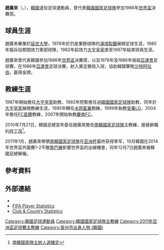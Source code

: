 {{Football player infobox
| playername          = 趙廣來
| fullname            = 趙廣來<br>Cho Kwang-Rae
| nickname            = 
| dateofbirth         = {{birth date and age|1954|3|19}}
| cityofbirth         = [[慶尚南道|慶尚南道]][[晉州市_(韓國)|晉州市]]
| countryofbirth      = {{flagicon|South Korea}}
| height              = 1.71米
| image               = Cho Kwang-Rae.jpg
| currentclub         = [[韓國家足球隊|韓國]]
| position            = 教練 
| youthyears          = 1973－77年
| youthclubs          = [[延世大學|延世大學]]
| years               = 1978－1979年<br>1980－1981年<br>1982－1987年
| clubs               = [[浦項制鐵|浦項制鐵]]<br>Korean Loyalty<br>[[大宇皇家|大宇皇家]]
| caps(goals)         = ?場 (?球)<br>?場 (?球)<br>44場 (3球)
| nationalyears       = 1975－1986年
| nationalteam        = [[韓國國家足球隊|韓國國家足球隊]]
| nationalcaps(goals) = 80場 (12球)
| manageryears        = 1987－1992年<br>1992年<br>1992－1994年<br>1995－1997年<br>1999－2004年<br>2007－2010年<br>2010－2011年
| managerclubs        = [[大宇皇家|大宇皇家]]助教<br>[[韓國國家足球隊|韓國]]助教<br>[[大宇皇家|大宇皇家]]<br>[[水原藍翼|水原藍翼]]<br>[[FC首爾|安養LG / FC首爾]]<br>[[慶南FC|慶南FC]]<br>[[南韓國家足球隊|南韓]]
| pcupdate            = 6 December 2007
| ntupdate            = 30 July 2007 
}}

'''趙廣來'''（{{lang-ko|조광래}}，{{bd|1954年|3月19日}}），[[韓國|韓國]]退役足球運動員，曾代表[[韓國國家足球隊|韓國國家足球隊]]參加1986年[[世界盃|世界盃]]決賽周。

==球員生涯==
趙廣來畢業於[[延世大學|延世大學]]，1978年於仍是業餘球隊的[[浦項製鐵|浦項製鐵]]展開足球生涯，1980年服兵役期間效力軍部球隊，1982年起效力[[大宇皇家|大宇皇家]]直至1987年結束球員生涯。

趙廣來曾代表韓國參加1986年[[世界盃|世界盃]]決賽周，以及1978年及1986年兩屆[[亞運會|亞運會]]足球賽，在1986年[[亞運會|亞運會]]足球決賽，射入奠定勝局入球，協助韓國擊敗[[沙特阿拉伯國家足球隊|沙特阿拉伯]]，贏得金牌。

==教練生涯==
1987年開始擔任[[大宇皇家|大宇皇家]]助教，1992年短暫擔任過[[韓國國家足球隊|韓國國家足球隊]]助教，同年於[[大宇皇家|大宇皇家]]展開教練生涯，1995年轉任[[水原藍翼|水原藍翼]]教練，1999年執教[[FC首爾|安養LG]]，2004年擔任[[FC首爾|FC首爾]]教練，2007年開始執教[[慶南FC|慶南FC]]。

2010年7月21日，韓國足總宣布委任趙廣來擔任[[南韓國家足球隊|南韓國家足球隊]]主教練，接替辭職的[[許丁茂|許丁茂]]<ref>[http://www.cns.hk:89/ty/2010/07-21/2415771.shtml 南韓國家隊主帥人選確定]{{dead link|date=2018年4月 |bot=InternetArchiveBot |fix-attempted=yes }}</ref>。

2011年1月，趙廣來帶領[[南韓國家足球隊|南韓國家足球隊]]在[[2011年亚洲杯足球赛|亚洲杯]]最终获得季军，10月韓國在2014年世界盃外圍賽1-2不敵[[黎巴嫩國家足球隊|黎巴嫩]]影響世界盃的出線機會，同年12月7日趙廣來被韓國足總解僱。
==參考資料==
<div class="references-small">
<references/>
</div>

==外部連結==
* {{K League player|19980745}}
* [http://www.fifa.com/worldfootball/statisticsandrecords/players/player=47704/index.html FIFA Player Statistics] {{Wayback|url=http://www.fifa.com/worldfootball/statisticsandrecords/players/player=47704/index.html |date=20091028065522 }}
* [http://www.national-football-teams.com/v2/player.php?id=21626 Club & Country Statistics] {{Wayback|url=http://www.national-football-teams.com/v2/player.php?id=21626 |date=20121004072533 }}

{{1986年世界盃足球賽南韓參賽名單}}
{{2011年亚洲杯足球赛韩国参赛名单}}

[[Category:韓國足球運動員|Category:韓國足球運動員]]
[[Category:韓國國家足球隊主教練|Category:韓國國家足球隊主教練]]
[[Category:2011年亞洲盃足球賽主教練|Category:2011年亞洲盃足球賽主教練]]
[[Category:晉州市出身人物_(韓國)|Category:晉州市出身人物 (韓國)]]

{{DEFAULTSORT:Cho, Kwang-Rae}}